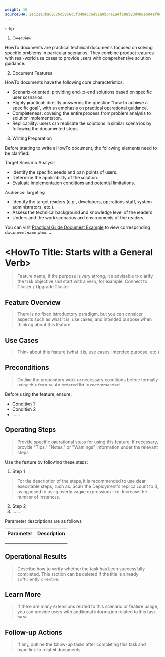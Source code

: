 ```yaml
---
weight: 10
sourceSHA: 2ec21a3ba6828bc5956c3f340a636e91a0b64a1a4f688b23d088e604ef0dfc32
---
```


:::tip
1. Overview

HowTo documents are practical technical documents focused on solving specific problems in particular scenarios. They combine product features with real-world use cases to provide users with comprehensive solution guidance.

2. Document Features

HowTo documents have the following core characteristics:

- Scenario-oriented: providing end-to-end solutions based on specific user scenarios.
- Highly practical: directly answering the question "how to achieve a specific goal", with an emphasis on practical operational guidance.
- Completeness: covering the entire process from problem analysis to solution implementation.
- Replicability: users can replicate the solutions in similar scenarios by following the documented steps.

3. Writing Preparation

Before starting to write a HowTo document, the following elements need to be clarified:

Target Scenario Analysis

- Identify the specific needs and pain points of users.
- Determine the applicability of the solution.
- Evaluate implementation conditions and potential limitations.

Audience Targeting

- Identify the target readers (e.g., developers, operations staff, system administrators, etc.).
- Assess the technical background and knowledge level of the readers.
- Understand the work scenarios and environments of the readers.

You can visit [Practical Guide Document Example](https://product-doc-guide.alauda.cn/template/howto/example.html) to view corresponding document examples.
:::

# \<HowTo Title: Starts with a General Verb\>

> Feature name; if the purpose is very strong, it's advisable to clarify the task objective and start with a verb, for example: Connect to Cluster / Upgrade Cluster

## Feature Overview

> There is no fixed introductory paradigm, but you can consider aspects such as what it is, use cases, and intended purpose when thinking about this feature.

## Use Cases

> Think about this feature (what it is, use cases, intended purpose, etc.)

## Preconditions

> Outline the preparatory work or necessary conditions before formally using this feature. An ordered list is recommended.

Before using the feature, ensure:

- Condition 1
- Condition 2
- ......

## Operating Steps

> Provide specific operational steps for using this feature. If necessary, provide "Tips," "Notes," or "Warnings" information under the relevant steps.

Use the feature by following these steps:

1. Step 1

> For the description of the steps, it is recommended to use clear executable steps, such as: Scale the Deployment's replica count to 3, as opposed to using overly vague expressions like: Increase the number of instances.

2. Step 2
3. ......

Parameter descriptions are as follows:

| **Parameter** | **Description** |
| ------ | ------ |
|        |        |
|        |        |
|        |        |

## Operational Results

> Describe how to verify whether the task has been successfully completed. This section can be deleted if the title is already sufficiently directive.

## Learn More

> If there are many extensions related to this scenario or feature usage, you can provide users with additional information related to this task here.

## Follow-up Actions

> If any, outline the follow-up tasks after completing this task and hyperlink to related documents.
